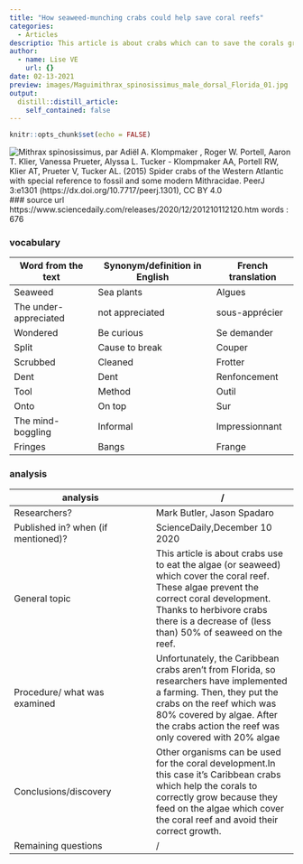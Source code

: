 ```yaml
---
title: "How seaweed-munching crabs could help save coral reefs"
categories:
  - Articles
descriptio: This article is about crabs which can to save the corals grace to their alimentation
author:
  - name: Lise VE
    url: {}
date: 02-13-2021
preview: images/Maguimithrax_spinosissimus_male_dorsal_Florida_01.jpg
output:
  distill::distill_article:
    self_contained: false
---
```


```r
knitr::opts_chunk$set(echo = FALSE)
```



![Mithrax spinosissimus, par Adiël A. Klompmaker , Roger W. Portell, Aaron T. Klier, Vanessa Prueter, Alyssa L. Tucker - Klompmaker AA, Portell RW, Klier AT, Prueter V, Tucker AL. (2015) Spider crabs of the Western Atlantic with special reference to fossil and some modern Mithracidae. PeerJ 3:e1301 (https://dx.doi.org/10.7717/peerj.1301), CC BY 4.0](images/Maguimithrax_spinosissimus_male_dorsal_Florida_01.jpg)
### source url 
https://www.sciencedaily.com/releases/2020/12/201210112120.htm
words : 676

### vocabulary 
|Word from the text|Synonym/definition in English|French translation|
| --- | --- | --- |
|Seaweed|Sea plants|Algues|
|The under-appreciated|not appreciated|sous-apprécier|
|Wondered|Be curious|Se demander| 
|Split|Cause to break|Couper| 
|Scrubbed|Cleaned|Frotter|
|Dent|Dent|Renfoncement| 
|Tool|Method|Outil| 
|Onto|On top|Sur| 
|The mind-boggling|Informal|Impressionnant| 
|Fringes|Bangs|Frange| 

### analysis
|analysis|/     |
| --- | --- |
|Researchers?|Mark Butler, Jason Spadaro|
|Published in? when (if mentioned)?|ScienceDaily,December 10 2020|
|General topic|This article is about crabs use to eat the algae (or seaweed) which cover the coral reef. These algae prevent the correct coral development. Thanks to herbivore crabs there is a decrease of (less than) 50% of seaweed on the reef. |
|Procedure/ what was examined|Unfortunately, the Caribbean crabs aren't from Florida, so researchers have implemented a farming. Then, they put the crabs on the reef which was 80% covered by algae. After the crabs action the reef was only covered with 20% algae|
|Conclusions/discovery|Other organisms can be used for the coral development.In this case it's Caribbean crabs which help the corals to correctly grow because they feed on the algae which cover the coral reef and avoid their correct growth.|
|Remaining questions|/|

